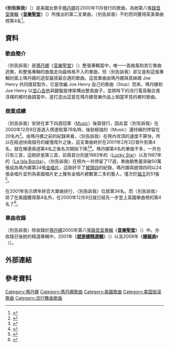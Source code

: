 {{noteTA
|2=zh-cn:Madonna; zh-hk:麦当娜; zh-tw:瑪丹娜;
|G1=Show
}}
{{Infobox single
| Name = Don't Tell Me
| Cover = 
| Artist = [[瑪丹娜|瑪丹娜]]
| from Album = [[Music_(麥當娜專輯)|Music]]
| Released = November 14, 2000
| B-side = "Cyber-Raga"
| Format = [[CD|CD]], 混音單曲, [[錄音帶|錄音帶]], 7", 12"
| Recorded = 1999
| Length = 4:40
| Genre = {{flatlist|
*[[電子音樂|電子音樂]]
*[[鄉村音樂|鄉村音樂]]}}
| Label = {{flat list|
* Maverick
* [[華納兄弟|華納兄弟]]}}
| Writer = {{flat list|
* [[瑪丹娜|瑪丹娜]]
* Mirwais Ahmadzaï
* Joe Henry}}
| Producer = {{flat list|
* [[瑪丹娜|瑪丹娜]]
* Mirwais Ahmadzaï}}
| Last single = "[[Music_(麥當娜歌曲)|Music]]"<br />(2000)
| This single = "'''Don't Tell Me'''"<br />(2000)
| Next single = "[[女孩的感觉|What It Feels Like For A Girl]]" <br />(2001)
}}
《'''別告訴我'''》（{{lang-en|'''Don't Tell Me'''}}）是美國女歌手[[瑪丹娜|瑪丹娜]]在2000年11月發行的歌曲，為她第八張[[錄音室專輯|錄音室專輯]]《'''[[Music_(麥當娜專輯)|音樂聖堂]]'''》（{{lang-en|'''Music'''}}）所推出的第二支單曲，〈別告訴我〉不約而同獲得英美單曲榜第4名<ref>{{Cite web |url=http://www.billboard.com/artist/308786/madonna/chart |title=美國告示牌官網瑪丹娜單曲資料庫 |accessdate=2015-01-21 |archive-date=2015-08-22 |archive-url=https://web.archive.org/web/20150822123321/http://www.billboard.com/artist/308786/madonna/chart |dead-url=no }}</ref>。

== 資料 ==
=== 歌曲簡介 ===
〈別告訴我〉是[[瑪丹娜|瑪丹娜]]《[[Music_(麥當娜專輯)|音樂聖堂]]》（{{lang-en|Music}}）整張專輯當中，唯一一首曲風和其它單曲迥異，和整張專輯的曲風走向最格格不入的單曲，但〈別告訴我〉卻又是和這張專輯封面上瑪丹娜的造型最搭最合適的歌曲。這首單曲由瑪丹娜與其妹婿 Joe Henry 共同譜寫製作，它是改編 Joe Henry 自己的歌曲〈Stop〉而來，瑪丹娜和 Joe Henry 以[[空心吉他|空心吉他]]與鍵盤旋律架構出整首曲子，並將時下的流行電音融合進淳樸的鄉村曲調當中，遂打造出這首在瑪丹娜音樂作品上相當罕見的鄉村歌曲。

=== 商業成績 ===
〈別告訴我〉安排在拿下四週冠軍〈[[Music_(麥當娜歌曲)|Music]]〉後面發行，因此當〈別告訴我〉在2000年12月9日首週入榜進駐第78名時，後勁極強的〈Music〉還持續的停留在20名內<ref>{{Cite web |url=http://www.billboard.com/charts/hot-100/2000-12-09 |title=2000-12-09告示牌單曲榜 |accessdate=2015-01-21 |archive-date=2014-11-08 |archive-url=https://web.archive.org/web/20141108231046/http://www.billboard.com/charts/hot-100/2000-12-09 |dead-url=no }}</ref>。由瑪丹娜之前的紀錄來看，〈別告訴我〉在榜內攻頂的速度不算快，所以在經過快兩個月的緩慢爬升之後，這支單曲終於在2001年2月3日晉升到第4名，就在蟬連兩週第4名之後名次開始下降<ref>{{Cite web |url=http://www.billboard.com/charts/hot-100/2001-02-03 |title=2001-02-03告示牌單曲榜 |accessdate=2015-01-21 |archive-date=2015-05-01 |archive-url=https://web.archive.org/web/20150501084408/http://www.billboard.com/charts/hot-100/2001-02-03 |dead-url=no }}</ref><ref>{{Cite web |url=http://www.billboard.com/charts/hot-100/2001-02-10 |title=2001-02-10告示牌單曲榜 |accessdate=2015-01-21 |archive-date=2015-05-01 |archive-url=https://web.archive.org/web/20150501084411/http://www.billboard.com/charts/hot-100/2001-02-10 |dead-url=no }}</ref>。瑪丹娜第4名的單曲不多，一共也只有三首，這剛好是第三首，前兩首分別是1983年的〈[[Lucky_Star_(歌曲)|Lucky Star]]〉以及1987年的〈[[La_Isla_Bonita|La Isla Bonita]]〉。〈別告訴我〉在榜內一共停留了17週，單曲銷售量突破50萬張成為瑪丹娜第24張[[金唱片|金唱片]]，這剛好平了[[披頭四|披頭四]]的紀錄，瑪丹娜與披頭四同以24張金唱片並列為美國唱片史上擁有金唱片總數第二多的藝人，僅次於[[貓王|貓王]]的51張<ref>{{Cite web |url=http://www.riaa.com/goldandplatinumdata.php?content_selector=gold-platinum-searchable-database |title=美國唱片業協會瑪丹娜專輯單曲銷售量一覽表 |accessdate=2015-01-21 |archive-date=2013-01-04 |archive-url=https://web.archive.org/web/20130104132513/http://www.riaa.com/goldandplatinumdata.php?content_selector=gold-platinum-searchable-database |dead-url=no }}</ref>。

在2001年告示牌年終百大單曲排行，〈別告訴我〉位居第34名。而〈別告訴我〉除了在美國獲得第4名外，在2000年12月9日就已經先一步登上英國單曲榜的第4名了<ref>{{Cite web |url=http://www.officialcharts.com/artist/_/madonna/ |title=英國官方排行榜瑪丹娜資料庫 |accessdate=2015-01-21 |archive-date=2015-01-19 |archive-url=https://web.archive.org/web/20150119173628/http://www.officialcharts.com/artist/_/madonna |dead-url=no }}</ref>。

=== 單曲收錄 ===
〈別告訴我〉除收錄於[[瑪丹娜|瑪丹娜]]2000年第八張[[錄音室專輯|錄音室專輯]]《'''[[Music_(麥當娜專輯)|音樂聖堂]]'''》（{{lang-en|'''Music'''}}）中。亦收錄日後她的精選專輯中，2001年《'''[[GHV2|就是娜精選輯]]'''》（{{lang-en|'''GHV2'''}}）以及2009年《'''[[Celebration_(麥當娜專輯)|娜經典]]'''》（{{lang-en|'''Celebration'''}}）。

== 外部連結 ==
{{瑪丹娜}}
{{瑪丹娜歌曲}}

== 參考資料 ==
{{DEFAULTSORT:Don't Tell Me}}
[[Category:瑪丹娜|Category:瑪丹娜]]
[[Category:瑪丹娜歌曲|Category:瑪丹娜歌曲]]
[[Category:美國歌曲|Category:美國歌曲]]
[[Category:美国摇滚歌曲|Category:美国摇滚歌曲]]
[[Category:流行舞曲歌曲|Category:流行舞曲歌曲]]